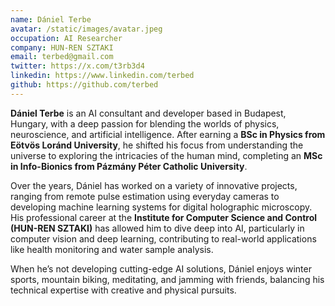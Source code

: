 ```yaml
---
name: Dániel Terbe
avatar: /static/images/avatar.jpeg
occupation: AI Researcher
company: HUN-REN SZTAKI
email: terbed@gmail.com
twitter: https://x.com/t3rb3d4
linkedin: https://www.linkedin.com/terbed
github: https://github.com/terbed
---
```


**Dániel Terbe** is an AI consultant and developer based in Budapest, Hungary, with a deep passion for blending the worlds of physics, neuroscience, and artificial intelligence. After earning a **BSc in Physics from Eötvös Loránd University**, he shifted his focus from understanding the universe to exploring the intricacies of the human mind, completing an **MSc in Info-Bionics from Pázmány Péter Catholic University**.

Over the years, Dániel has worked on a variety of innovative projects, ranging from remote pulse estimation using everyday cameras to developing machine learning systems for digital holographic microscopy. His professional career at the **Institute for Computer Science and Control (HUN-REN SZTAKI)** has allowed him to dive deep into AI, particularly in computer vision and deep learning, contributing to real-world applications like health monitoring and water sample analysis.

When he’s not developing cutting-edge AI solutions, Dániel enjoys winter sports, mountain biking, meditating, and jamming with friends, balancing his technical expertise with creative and physical pursuits.
